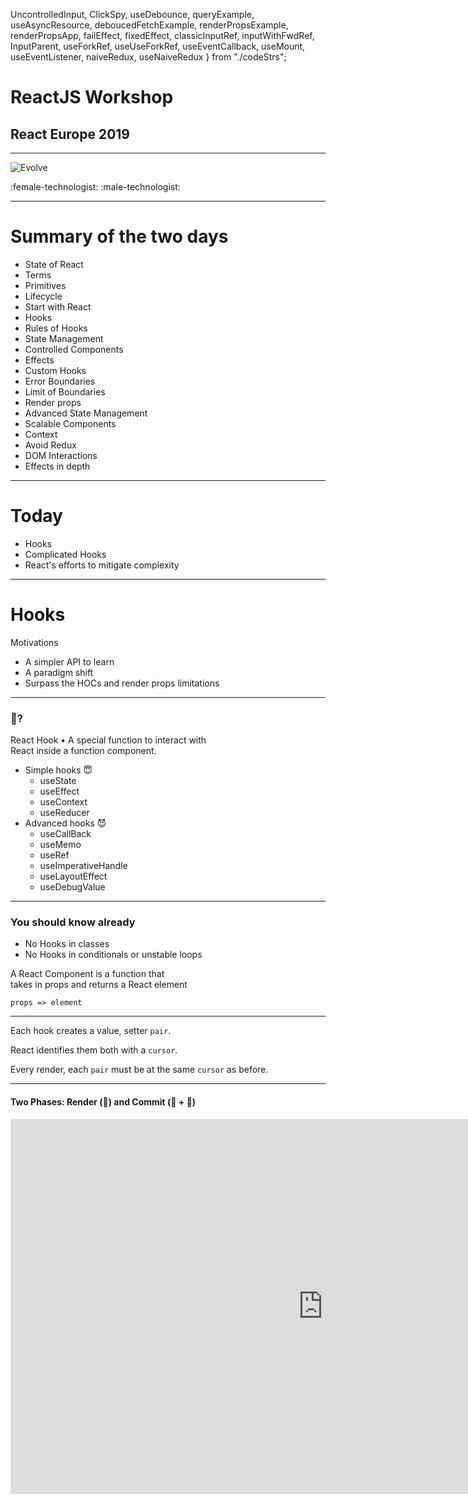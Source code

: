 
  UncontrolledInput,
  ClickSpy,
  useDebounce,
  queryExample,
  useAsyncResource,
  deboucedFetchExample,
  renderPropsExample,
  renderPropsApp,
  failEffect,
  fixedEffect,
  classicInputRef,
  inputWithFwdRef,
  InputParent,
  useForkRef,
  useUseForkRef,
  useEventCallback,
  useMount,
  useEventListener,
  naiveRedux,
  useNaiveRedux
} from "./codeStrs";

# ReactJS Workshop

## React Europe 2019

---

![Evolve](evolve.png)

:female-technologist: :male-technologist:

---

# Summary of the two days

<ul style={{ columns: 3, margin: "1rem", fontSize: "1.5rem" }}>
  <li>State of React</li>
  <li>Terms</li>
  <li>Primitives</li>
  <li>Lifecycle</li>
  <li>Start with React</li>
  <li>Hooks</li>
  <li>Rules of Hooks</li>
  <li>State Management</li>
  <li>Controlled Components</li>
  <li>Effects</li>
  <li>Custom Hooks</li>
  <li>Error Boundaries</li>
  <li>Limit of Boundaries</li>
  <li>Render props</li>
  <li>Advanced State Management</li>
  <li>Scalable Components</li>
  <li>Context</li>
  <li>Avoid Redux</li>
  <li>DOM Interactions</li>
  <li>Effects in depth</li>
</ul>

---

# Today

<ul>
  <Appear>
    <li>Hooks</li>
    <li>Complicated Hooks</li>
    <li>React's efforts to mitigate complexity</li>
  </Appear>
</ul>

---

# Hooks

Motivations

- A simpler API to learn
- A paradigm shift
- Surpass the HOCs and render props limitations

---

### 🎣?

React Hook • A special function to interact with <br/> React inside a function component.

<ul
  style={{
    fontSize: "2rem",
    listStyle: "none",
    display: "flex",
    width: "100%",
    justifyContent: "space-around"
  }}
>
  <li>
    Simple hooks 😇
    <ul>
      <li>useState</li>
      <li>useEffect</li>
      <li>useContext</li>
      <li>useReducer</li>
    </ul>
  </li>
  <li>
    Advanced hooks 😈
    <ul>
      <li>useCallBack</li>
      <li>useMemo</li>
      <li>useRef</li>
      <li>useImperativeHandle</li>
      <li>useLayoutEffect</li>
      <li>useDebugValue</li>
    </ul>
  </li>
</ul>

---

### You should know already

<div style={{ display: "flex", flexDirection: "column", alignItems: "center" }}>
  <ul>
    <li>No Hooks in classes</li>
    <li>No Hooks in conditionals or unstable loops</li>
  </ul>
  <div
    style={{ display: "flex", flexDirection: "column", alignItems: "center" }}
  >
    <p>
      A React Component is a function that <br /> takes in props and returns a
      React element
    </p>
    <code>props => element</code>
  </div>
</div>

---

Each hook creates a value, setter `pair`.

React identifies them both with a `cursor`.

Every render, each `pair` must be at the same `cursor` as before.

---

#### Two Phases: Render (📖) and Commit (📝 + 🔐)

<iframe
  title="RendervsCommit"
  src="https://react-lifecycle.netlify.com"
  frameBorder="no"
  width="1000px"
  height="600px"
  style={{ background: "white" }}
/>

---

- Mount
  - Element is inserted to the DOM
- Update
  - The element update is reflected in the DOM
  - Trigger by the parent or itself (not the children)
- Unmount
  - The element is removed from the DOM

---

React does a render phase where it collects updates.

Then it commits them to the DOM in batches.

---

<h3 style={{textTransform:'none'}}>useState</h3>

- Gives `value` and `setter`
- State is not merged!
- Access previous value by passing a function to `setter`
- Use as many `useState` calls as you need!

---

- Design controlled components with useState

<Renderer language="jsx" code={UncontrolledInput} />

<blockquote>Controlled Component -> Non-Controlled</blockquote>

---

<h3 style={{textTransform:'none'}}>useEffect</h3>

Effect • A side effect function called after the commit phase.

The mindset

- What's the effect?
- What should I clean up?
- What trigger this effect?

---

### Clean after yourself

<Renderer code={ClickSpy} />

---

### Effect phases

- Mount
  - Run effect
- Update
  - Clean effect
  - Run effect
- Unmount
  - Clean effect

---

- One Effect for one problem
- Dependencies matter, `undefined` vs `[]` vs `[...deps]`.

---

### Reality can be whatever you want 💎

As long as your hooks:

- Declared in a predictable order
- Prefixed with use
- One feature per hook

---

### Debouncing

<Renderer
  code={`
 debounce(callback, wait) {
    let timeout;
    return (...args) => {
        const context = this;
        clearTimeout(timeout);
        timeout = setTimeout(() => callback.apply(context, args), wait);
    };
}
  `}
/>

---

### The Hooks Way

<Renderer code={useDebounce} />

---

### Search Input

<Renderer language="jsx" code={queryExample} fontSize="1.5rem" />

---

<div
  style={{
    display: "flex",
    width: "100%",
    justifyContent: "space-between",
    alignItems: "center"
  }}
>
  <div style={{ flex: 1, margin: "0 2rem" }}>
    <h3>Fetch Data</h3>
  </div>
  <div style={{ flex: 5 }}>
    <Renderer code={useAsyncResource} fontSize="1.15rem" />
  </div>
</div>

---

### Back at Search Input

<Renderer code={deboucedFetchExample} fontSize="1.25rem" />

---

### but there's one problem

The logic is mangled, and the whole tree re-renders.

Let's fix that!

---

### Render Props

<Renderer code={renderPropsExample} />

---

### Why Render Props?

- Isolation of the rendering
- Allows fine grain handling of the errors

---

#### The result

<Renderer code={renderPropsApp} fontSize="1.2rem" />

---

<h3 style={{textTransform:'none'}}>useRef</h3>

- A value saved during the lifetime of the element
- Store values that are not used in the render output

---

This effect falls victim of closures!

<Renderer code={failEffect} fontSize="1.5rem" />

---

Even injecting `count` as a dependency won't really help.

Everytime `count` updates, the effect `clean up` runs.

This clears the `interval`.

---

useRef saves the day

<Renderer code={fixedEffect} fontSize="1.5rem" />

---

### Playing with the DOM

A classic

<Renderer code={classicInputRef} />

---

<h3 style={{textTransform:'none'}}>useImperativeHandle</h3>

Imagine you've got a bunch of inputs, each with a ref forwarded to it

<Renderer code={inputWithFwdRef} />

---

Then at the parent

<Renderer code={InputParent} />

---

But what if you just want to access the `ref` <br/> outside the `useEffect` hook

---

The commit phase might change `ref.current`.

How do you know the `ref` you are accessing <br/> is pointing to the latest element
in the DOM?

---

<div
  style={{
    display: "flex",
    width: "100%",
    justifyContent: "space-between",
    alignItems: "center"
  }}
>
  <div style={{ flex: 1, margin: "0 2rem" }}>
    <h3 style={{ textTransform: "none" }}>useForkRef</h3>
  </div>
  <div style={{ flex: 5 }}>
    <Renderer code={useForkRef} fontSize="1.25rem" />
  </div>
</div>

---

🤔????

<Renderer code={useUseForkRef} />

---

### Redux?

<Renderer code={naiveRedux} />

---

This approach works better to inject theme or i18n

<Renderer code={useNaiveRedux} fontSize="1.25rem" />

React has no way to bailout on Context updates

---

<h3 style={{textTransform:'none'}}>useMount</h3>

Anti-pattern

<Renderer code={useMount} />

---

<h3 style={{textTransform:'none'}}>useEventListener</h3>

Add once and ensure clean up

<Renderer code={useEventListener} />

---

<h3 style={{textTransform:'none'}}>useEventCallback</h3>

<Renderer code={useEventCallback} />

---

### Fibers and JavaScript's Throw

React Fibers are able catch `throw` coming from children

- Set `Error Boundaries`
- Set `Suspense Boundaries`
- Opens the door for `Concurrent` mode

---

### First Catch an Error

The Error Boundary catches when <br/> a Component throws `Error`.

---

### Then Throw a Promise

The Suspense Boundary catches when <br/> a Component throws `new Promise`.

---

### Simply put

- `Concurrent` throws during rendering.
- Skips the commit phase, to do something more important.
- Looks like `Concurrent` will also be a React Boundary.

---

### Scheduling

- Previously called `async mode`
- Enabled by the `Just Noticeable Difference` algorithm
- Doesn't block the main thread (time-slicing)
- Unstable for now
- React 16.x (~Q2 2019) ?
- Led facebook to contribute `isInputPending` to the browser API.
- Will be it's own package!

The future web is not just fast, it is scheduled.

---

### Preparing for Concurrent

Fix the warnings

- Remove deprecated lifecycles -> hooks
- String `ref` -> `useRef`
- `ReactDOM.findDOMNode()` -> `forwardRef()`
- Legacy context API -> `createContext()`
- Support a render phase without a commit one
  - Last render doesn't always equal to latest committed state.

---

...more

- Measuring Height
- `hidden` prop
- Designing a component style API
- `react-testing-library`
- Little bit of SSR
- `useLayoutEffect`
- Migrate a Class Component using Portals to Hooks

---

Join next year!
